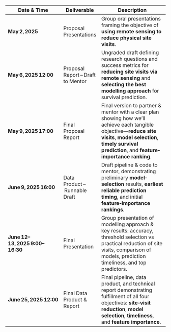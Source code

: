 | Date & Time                      | Deliverable                        | Description                                                                                                                               |
|----------------------------------|------------------------------------|-------------------------------------------------------------------------------------------------------------------------------------------|
| **May 2, 2025**                  | Proposal Presentations             | Group oral presentations framing the objective of **using remote sensing to reduce physical site visits**.                                 |
| **May 6, 2025 12:00**            | Proposal Report – Draft to Mentor  | Ungraded draft defining research questions and success metrics for **reducing site visits via remote sensing** and **selecting the best modelling approach** for survival prediction. |
| **May 9, 2025 17:00**            | Final Proposal Report              | Final version to partner & mentor with a clear plan showing how we’ll achieve each tangible objective—**reduce site visits**, **model selection**, **timely survival prediction**, and **feature‐importance ranking**. |
| **June 9, 2025 16:00**           | Data Product – Runnable Draft      | Draft pipeline & code to mentor, demonstrating preliminary **model‐selection** results, **earliest reliable prediction timing**, and initial **feature‐importance rankings**.          |
| **June 12–13, 2025 9:00–16:30**  | Final Presentation                 | Group presentation of modelling approach & key results: accuracy, threshold selection vs practical reduction of site visits, comparison of models, prediction timeliness, and top predictors.                              |
| **June 25, 2025 12:00**          | Final Data Product & Report        | Final pipeline, data product, and technical report demonstrating fulfillment of all four objectives: **site‐visit reduction**, **model selection**, **timeliness**, and **feature importance**. |